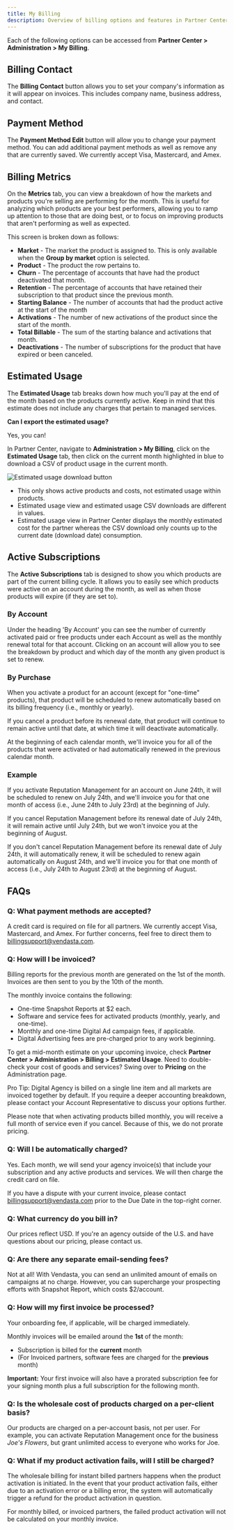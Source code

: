 ```yaml
---
title: My Billing
description: Overview of billing options and features in Partner Center
---
```


Each of the following options can be accessed from **Partner Center > Administration > My Billing**.

## Billing Contact

The **Billing Contact** button allows you to set your company's information as it will appear on invoices. This includes company name, business address, and contact.

## Payment Method

The **Payment Method Edit** button will allow you to change your payment method. You can add additional payment methods as well as remove any that are currently saved. We currently accept Visa, Mastercard, and Amex.

## Billing Metrics

On the **Metrics** tab, you can view a breakdown of how the markets and products you're selling are performing for the month. This is useful for analyzing which products are your best performers, allowing you to ramp up attention to those that are doing best, or to focus on improving products that aren't performing as well as expected.

This screen is broken down as follows:

- **Market** - The market the product is assigned to. This is only available when the **Group by market** option is selected.
- **Product** - The product the row pertains to.
- **Churn** - The percentage of accounts that have had the product deactivated that month.
- **Retention** - The percentage of accounts that have retained their subscription to that product since the previous month.
- **Starting Balance** - The number of accounts that had the product active at the start of the month
- **Activations** - The number of new activations of the product since the start of the month.
- **Total Billable** - The sum of the starting balance and activations that month.
- **Deactivations** - The number of subscriptions for the product that have expired or been canceled.

## Estimated Usage

The **Estimated Usage** tab breaks down how much you'll pay at the end of the month based on the products currently active. Keep in mind that this estimate does not include any charges that pertain to managed services.

**Can I export the estimated usage?**

Yes, you can!

In Partner Center, navigate to **Administration > My Billing**, click on the **Estimated Usage** tab, then click on the current month highlighted in blue to download a CSV of product usage in the current month.

![Estimated usage download button](/img/administration/my-account/my-billing/estimated-usage-download.jpg)

- This only shows active products and costs, not estimated usage within products.
- Estimated usage view and estimated usage CSV downloads are different in values.
- Estimated usage view in Partner Center displays the monthly estimated cost for the partner whereas the CSV download only counts up to the current date (download date) consumption.

## Active Subscriptions

The **Active Subscriptions** tab is designed to show you which products are part of the current billing cycle. It allows you to easily see which products were active on an account during the month, as well as when those products will expire (if they are set to).

### By Account

Under the heading 'By Account' you can see the number of currently activated paid or free products under each Account as well as the monthly renewal total for that account. Clicking on an account will allow you to see the breakdown by product and which day of the month any given product is set to renew.

### By Purchase

When you activate a product for an account (except for "one-time" products), that product will be scheduled to renew automatically based on its billing frequency (i.e., monthly or yearly).

If you cancel a product before its renewal date, that product will continue to remain active until that date, at which time it will deactivate automatically.

At the beginning of each calendar month, we'll invoice you for all of the products that were activated or had automatically renewed in the previous calendar month.

### Example

If you activate Reputation Management for an account on June 24th, it will be scheduled to renew on July 24th, and we'll invoice you for that one month of access (i.e., June 24th to July 23rd) at the beginning of July.

If you cancel Reputation Management before its renewal date of July 24th, it will remain active until July 24th, but we won't invoice you at the beginning of August.

If you don't cancel Reputation Management before its renewal date of July 24th, it will automatically renew, it will be scheduled to renew again automatically on August 24th, and we'll invoice you for that one month of access (i.e., July 24th to August 23rd) at the beginning of August.

## FAQs

### Q: What payment methods are accepted?

A credit card is required on file for all partners. We currently accept Visa, Mastercard, and Amex. For further concerns, feel free to direct them to billingsupport@vendasta.com.

### Q: How will I be invoiced?

Billing reports for the previous month are generated on the 1st of the month. Invoices are then sent to you by the 10th of the month.

The monthly invoice contains the following:

- One-time Snapshot Reports at $2 each.
- Software and service fees for activated products (monthly, yearly, and one-time).
- Monthly and one-time Digital Ad campaign fees, if applicable.
- Digital Advertising fees are pre-charged prior to any work beginning.

To get a mid-month estimate on your upcoming invoice, check **Partner Center > Administration > Billing > Estimated Usage**. Need to double-check your cost of goods and services? Swing over to **Pricing** on the Administration page.

Pro Tip: Digital Agency is billed on a single line item and all markets are invoiced together by default. If you require a deeper accounting breakdown, please contact your Account Representative to discuss your options further.

Please note that when activating products billed monthly, you will receive a full month of service even if you cancel. Because of this, we do not prorate pricing.

### Q: Will I be automatically charged?

Yes. Each month, we will send your agency invoice(s) that include your subscription and any active products and services. We will then charge the credit card on file.

If you have a dispute with your current invoice, please contact billingsupport@vendasta.com prior to the Due Date in the top-right corner.

### Q: What currency do you bill in?

Our prices reflect USD. If you're an agency outside of the U.S. and have questions about our pricing, please contact us.

### Q: Are there any separate email-sending fees?

Not at all! With Vendasta, you can send an unlimited amount of emails on campaigns at no charge. However, you can supercharge your prospecting efforts with Snapshot Report, which costs $2/account.

### Q: How will my first invoice be processed?

Your onboarding fee, if applicable, will be charged immediately.

Monthly invoices will be emailed around the **1st** of the month:

- Subscription is billed for the **current** month
- (For Invoiced partners, software fees are charged for the **previous** month)

**Important:** Your first invoice will also have a prorated subscription fee for your signing month plus a full subscription for the following month.

### Q: Is the wholesale cost of products charged on a per-client basis?

Our products are charged on a per-account basis, not per user. For example, you can activate Reputation Management once for the business *Joe's Flowers*, but grant unlimited access to everyone who works for Joe.

### Q: What if my product activation fails, will I still be charged?

The wholesale billing for instant billed partners happens when the product activation is initiated. In the event that your product activation fails, either due to an activation error or a billing error, the system will automatically trigger a refund for the product activation in question.

For monthly billed, or invoiced partners, the failed product activation will not be calculated on your monthly invoice.